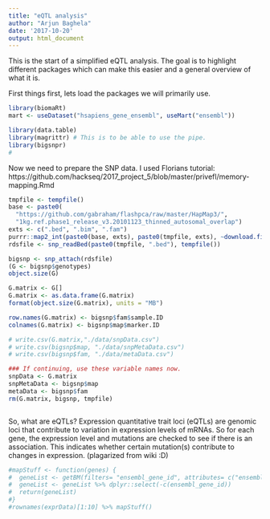 ```yaml
---
title: "eQTL analysis"
author: "Arjun Baghela"
date: '2017-10-20'
output: html_document
---
```


This is the start of a simplified eQTL analysis. The goal is to highlight different packages which can make this easier and a general overview of what it is. 

First things first, lets load the packages we will primarily use. 
```r
library(biomaRt)
mart <- useDataset("hsapiens_gene_ensembl", useMart("ensembl"))

library(data.table)
library(magrittr) # This is to be able to use the pipe. 
library(bigsnpr)
#
```

Now we need to prepare the SNP data. I used Florians tutorial: https://github.com/hackseq/2017_project_5/blob/master/privefl/memory-mapping.Rmd
```r
tmpfile <- tempfile()
base <- paste0(
  "https://github.com/gabraham/flashpca/raw/master/HapMap3/",
  "1kg.ref.phase1_release_v3.20101123_thinned_autosomal_overlap")
exts <- c(".bed", ".bim", ".fam")
purrr::map2_int(paste0(base, exts), paste0(tmpfile, exts), ~download.file(.x, .y))
rdsfile <- snp_readBed(paste0(tmpfile, ".bed"), tempfile())

bigsnp <- snp_attach(rdsfile)
(G <- bigsnp$genotypes)
object.size(G)

G.matrix <- G[]
G.matrix <- as.data.frame(G.matrix)
format(object.size(G.matrix), units = "MB")

row.names(G.matrix) <- bigsnp$fam$sample.ID
colnames(G.matrix) <- bigsnp$map$marker.ID

# write.csv(G.matrix,"./data/snpData.csv")
# write.csv(bigsnp$map, "./data/snpMetaData.csv")
# write.csv(bigsnp$fam, "./data/metaData.csv")

### If continuing, use these variable names now.
snpData <- G.matrix
snpMetaData <- bigsnp$map
metaData <- bigsnp$fam
rm(G.matrix, bigsnp, tmpfile)
```


```r

```


So, what are eQTLs? Expression quantitative trait loci (eQTLs) are genomic loci that contribute to variation in expression levels of mRNAs. So for each gene, the expression level and mutations are checked to see if there is an association. This indicates whether certain mutation(s) contribute to changes in expression. (plagarized from wiki :D)
```r
#mapStuff <- function(genes) {
#  geneList <- getBM(filters= "ensembl_gene_id", attributes= c("ensembl_gene_id", "hgnc_symbol", "description", "start_position", "end_position"),values=genes,mart=mart)
#  geneList <- geneList %>% dplyr::select(-c(ensembl_gene_id))
#  return(geneList)
#}
#rownames(exprData)[1:10] %>% mapStuff()
```

